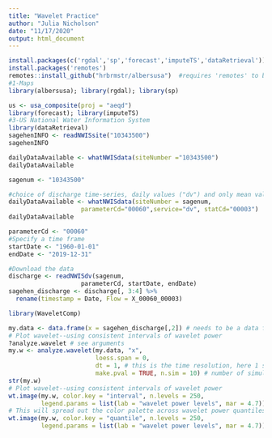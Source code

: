 ```yaml
---
title: "Wavelet Practice"
author: "Julia Nicholson"
date: "11/17/2020"
output: html_document
---
```


```r
install.packages(c('rgdal','sp','forecast','imputeTS','dataRetrieval'))
install.packages('remotes')
remotes::install_github("hrbrmstr/albersusa")  #requires 'remotes' to be installed
#1-Maps
library(albersusa); library(rgdal); library(sp)

us <- usa_composite(proj = "aeqd") 
library(forecast); library(imputeTS) 
#3-US National Water Information System
library(dataRetrieval)
sagehenINFO <- readNWISsite("10343500")
sagehenINFO

dailyDataAvailable <- whatNWISdata(siteNumber ="10343500") 
dailyDataAvailable

sagenum <- "10343500"

#choice of discharge time-series, daily values ("dv") and only mean values ("00003")
dailyDataAvailable <- whatNWISdata(siteNumber = sagenum,
                    parameterCd="00060",service="dv", statCd="00003")
dailyDataAvailable

parameterCd <- "00060"
#Specify a time frame 
startDate <- "1960-01-01"
endDate <- "2019-12-31"

#Download the data
discharge <- readNWISdv(sagenum, 
                    parameterCd, startDate, endDate)
sagehen_discharge <- discharge[, 3:4] %>%
  rename(timestamp = Date, Flow = X_00060_00003)
```


```r
library(WaveletComp)

my.data <- data.frame(x = sagehen_discharge[,2]) # needs to be a data frame
# Plot wavelet--using consistent intervals of wavelet power
?analyze.wavelet # see arguments
my.w <- analyze.wavelet(my.data, "x",
                        loess.span = 0,
                        dt = 1, # this is the time resolution, here 1 sample per day
                        make.pval = TRUE, n.sim = 10) # number of simulations
str(my.w)
# Plot wavelet--using consistent intervals of wavelet power
wt.image(my.w, color.key = "interval", n.levels = 250,
         legend.params = list(lab = "wavelet power levels", mar = 4.7))
# This will spread out the color palette across wavelet power quantiles
wt.image(my.w, color.key = "quantile", n.levels = 250,
         legend.params = list(lab = "wavelet power levels", mar = 4.7))
```

